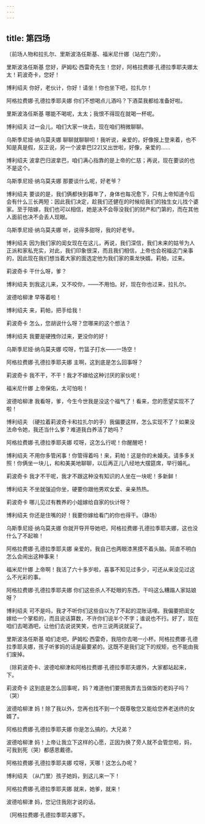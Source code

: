 ```yaml
---
---
---
```

title: 第四场
---




〔前场人物和拉扎尔、里斯波洛任斯基、福米尼什娜（站在门旁）。





里斯波洛任斯基 您好，萨姆松·西雷奇先生！您好，阿格拉费娜·孔德拉季耶夫娜太太！莉波奇卡，您好！

博利绍夫 你好，老伙计，你好！请坐！你也坐下吧，拉扎尔！

阿格拉费娜·孔德拉季耶夫娜 你们不想喝点儿酒吗？下酒菜我都给准备好啦。

里斯波洛任斯基 哪能不喝呢，太太；我恨不得现在就喝一杯呢。

博利绍夫 过一会儿，咱们大家一块去，现在咱们稍微聊聊。

乌斯季尼娅·纳乌莫夫娜 聊聊就聊聊呗！我听说，亲爱的，好像报上登来着，也不知是真是假，反正说，另一个波拿巴[22]又出世啦，好像，亲爱的……

博利绍夫 波拿巴归波拿巴，咱们满心指靠的是上帝的仁慈；再说，现在要谈的也不是这个。

乌斯季尼娅·纳乌莫夫娜 那要谈什么呢，好老爷？

博利绍夫 要谈的是，我们俩都快到暮年了，身体也每况愈下，只有上帝知道今后会有什么三长两短：因此我们决定，趁我们还健在的时候给我们的独生女儿找个婆家。至于陪嫁，我们也可以相信，她是决不会辱没我们的财产和门第的，而在其他人面前也决不会丢人现眼。

乌斯季尼娅·纳乌莫夫娜 听，说得多甜呀，我的好老爷。

博利绍夫 因为我们家的闺女现在在这儿，再说，我们深信，我们未来的姑爷为人正派和家私充实，对此，我们印象很深，而且我们相信，上帝也会祝福这门亲事的，因此现在我们想当着大家的面选定他为我们家的乘龙快婿。莉帕，过来。

莉波奇卡 干什么呀，爹？

博利绍夫 到我这儿来，又不咬你，——不用怕。好，现在你也过来，拉扎尔。

波德哈柳津 早等着啦！

博利绍夫 来，莉帕，把手给我！

莉波奇卡 怎么，您胡说什么呀？您哪来的这个想法？

博利绍夫 我要是硬拽你过来，更没你的好！

乌斯季尼娅·纳乌莫夫娜 哎呀，竹篮子打水——一场空！

阿格拉费娜·孔德拉季耶夫娜 主啊，这到底是怎么回事呀？

莉波奇卡 我不干，不干！我才不嫁给这种讨厌的家伙呢！

福米尼什娜 上帝保佑，太可怕啦！

波德哈柳津 我看呀，爹，今生今世我是没这个福气了！看来，您的愿望实现不了啦！

博利绍夫 （硬拉着莉波奇卡和拉扎尔的手）我偏要这样，怎么实现不了？如果没法命令她，我还当什么爹？难道我白养活了她吗？

阿格拉费娜·孔德拉季耶夫娜 哎呀，这怎么行呢！你醒醒吧！

博利绍夫 不用你多管闲事！你管得着吗！来，莉帕！这是你的未婚夫。请多多关照！你俩坐一块儿，和和美美地聊聊，以后再正儿八经地大摆筵席，举行婚礼。

莉波奇卡 我才不干呢，我才不跟这种没有知识的人坐在一块呢！多新鲜！

博利绍夫 不坐就强迫你坐，硬要你跟他男欢女爱、亲亲热热。

莉波奇卡 哪儿见过有教养的小姐嫁给自家的伙计呀？

博利绍夫 你还是住嘴的好！我要你嫁给看门的你也得干。（静场）

乌斯季尼娅·纳乌莫夫娜 你就开导开导她吧，阿格拉费娜·孔德拉季耶夫娜，这也没什么了不起嘛！

阿格拉费娜·孔德拉季耶夫娜 亲爱的，我自己也两眼漆黑摸不着头脑。简直不明白怎么会闹出这种事来！

福米尼什娜 上帝啊！我活了六十多岁啦，喜事不知见过多少，可还从来没见过这么不光彩的事。

阿格拉费娜·孔德拉季耶夫娜 你们这些杀人不眨眼的东西，干吗这么糟蹋人家姑娘呀？

博利绍夫 可不是吗，我才不听你们这些自以为了不起的混账话哩。我偏要把闺女嫁给一个掌柜的，而且说话算数，不许你们说半个不字；谁说也不行。好了，现在咱们去喝酒吧，让他们去说说笑笑，也许三说两说就妥了。

里斯波洛任斯基 咱们走吧，萨姆松·西雷奇，我陪你去喝一小杯。阿格拉费娜·孔德拉季耶夫娜，孩子听爹妈的话是最要紧的。这既不是我们定下的规矩，也不能由我们废掉。

〔除莉波奇卡、波德哈柳津和阿格拉费娜·孔德拉季耶夫娜外，大家都站起来，下。

莉波奇卡 这到底是怎么回事呢，妈？难道他们要把我弄去当做饭的老妈子吗？（哭）

波德哈柳津 妈！除了我以外，您再也找不到一个既尊敬您又能给您养老送终的女婿了。

阿格拉费娜·孔德拉季耶夫娜 你是怎么搞的，大兄弟？

波德哈柳津 妈！上帝让我立下这样的心愿，正因为换了旁人就不会管您啦，妈，可我到死（哭）都感恩戴德。

阿格拉费娜·孔德拉季耶夫娜 哎呀，天哪！这怎么办呢？

博利绍夫 （从门里）孩子她妈，到这儿来一下！

阿格拉费娜·孔德拉季耶夫娜 就来，她爹，就来！

波德哈柳津 妈，您记住我刚才说的话。

〔阿格拉费娜·孔德拉季耶夫娜下。